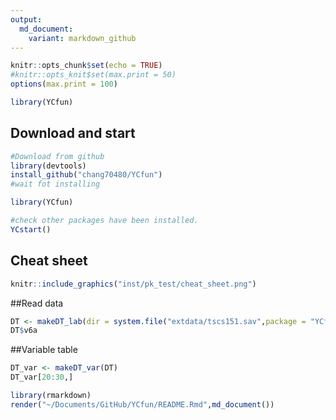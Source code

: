 ```yaml
---
output:
  md_document:
    variant: markdown_github
---
```


```r
knitr::opts_chunk$set(echo = TRUE)
#knitr::opts_knit$set(max.print = 50)
options(max.print = 100)

library(YCfun)
```

## Download and start
```r
#Download from github
library(devtools)
install_github("chang70480/YCfun")
#wait fot installing

library(YCfun)

#check other packages have been installed.
YCstart()
```

  
## Cheat sheet
  
```r
knitr::include_graphics("inst/pk_test/cheat_sheet.png")

```

##Read data

```r
DT <- makeDT_lab(dir = system.file("extdata/tscs151.sav",package = "YCfun"))
DT$v6a
```


##Variable table
```r
DT_var <- makeDT_var(DT)
DT_var[20:30,]
```



```r
library(rmarkdown)
render("~/Documents/GitHub/YCfun/README.Rmd",md_document())

```
